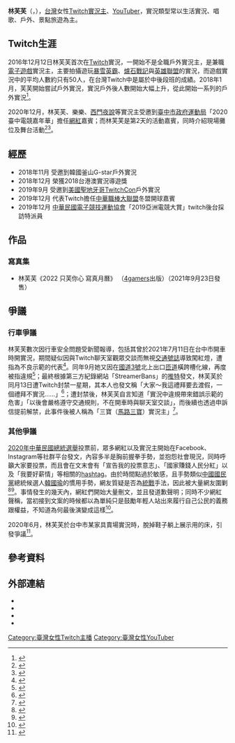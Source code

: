 {{BLPsources|time=2021-06-08T02:26:19+00:00}}
{{Infobox person
| name = 
| image = Lin Fufu on air at PF34 20210502c.jpg
| image_size = 
| caption = 
| nationality = {{ROC}}
| birth_date = {{birth_date_and_age|1990|11|4}}
| birth_place = {{TWN}}[[台南市|台南市]]
| residence = {{TWN}}[[台中市|台中市]]
| job = [[Twitch_(網站)|Twitch]][[實況主|實況主]]、[[YouTuber|YouTuber]]
| family = 
| website = https://www.twitch.tv/linfufu
| module = {{Infobox online streamer|embed=yes
| pseudonym     = 芙芙、fufu、台中怪人
| channel_name  = linfufu
| platform  = [[Twitch|Twitch]]
| platform_date = 2016年12月至今
| type  = 
| games         = 
| teams         = {{Flatlist|
* ''[[Cloud9|Cloud9]]''
* ''[[Renegades_(eSports)|Renegades]]''
* ''[[Team_Liquid|Team Liquid]]''
* ''[[Luminosity_Gaming|Luminosity Gaming]]''
}}
| followers     = 10.8萬
| follower_date = 2022年6月
}}
| module2 = {{Infobox YouTube personality|embed=yes
| channel_user    = 
| channel_url    = UCgmv9K_p7TwYQKS7TKmiW7A?view_as=subscriber
| channel_display_name = 林芙芙fufu
| years_active    = 2016年12月至今
| genre           = 
| subscribers     = 1.23萬
| subscriber_date = 2021年9月19日
| views           = 107萬
| view_date       = 2021年9月19日
}}
}}
{{NoteTA
}}
'''林芙芙'''（{{lang-en|Linfufu}}，{{bd|1990年|11月4日}}），[[台灣|台灣]]女性[[Twitch|Twitch]][[實況主|實況主]]、[[YouTuber|YouTuber]]，實況類型常以生活實況、唱歌、戶外、景點旅遊為主。

== Twitch生涯 ==
2016年12月12日林芙芙首次在[[Twitch|Twitch]]實況，一開始不是全職戶外實況主，是兼職[[電子遊戲|電子遊戲]]實況主，主要拍攝遊玩[[风暴英雄|暴雪英霸]]、[[炉石传说|爐石戰記]]與[[英雄联盟|英雄聯盟]]的實況，而遊戲實況中的平均人數約只有50人，在台灣Twitch中是屬於中後段班的成績。2018年1月，芙芙開始嘗試戶外實況，實況戶外後人數開始大幅上升，從此開始一系列的戶外實況<ref>{{Cite web|title=專訪戶外實況主林芙芙：揭露直播甘苦，be quiet! 靜音主機分享！|url=https://www.techbang.com/posts/83999-be-quiet|accessdate=2021-03-21|date=2021-01-29|work=T客邦|language=zh-tw|archive-date=2021-02-05|archive-url=https://web.archive.org/web/20210205084248/https://www.techbang.com/posts/83999-be-quiet|dead-url=no}}</ref>。

2020年12月，林芙芙、樂樂、[[劉書瑋|西門夜說]]等實況主受邀到[[臺中市政府運動局|臺中市政府運動局]]「2020臺中電競嘉年華」擔任[[網絡紅人|網紅]]嘉賓；而林芙芙是第2天的活動嘉賓，同時介紹現場攤位及舞台活動<ref>{{Cite web|title=戶外系實況主林芙芙在線帶你逛 網紅同樂會寵粉開團揪吃鍋|url=https://esports.ettoday.net/news/1879952|access-date=2021-10-01|last=ETtoday新聞雲|work=esports.ettoday.net|language=zh-TW|archive-date=2021-10-01|archive-url=https://web.archive.org/web/20211001215318/https://esports.ettoday.net/news/1879952|dead-url=no}}</ref><ref>{{Cite web|title=粉絲人龍排滿滿 林芙芙、樂樂及西門夜說三大實況主齊聚僑光|url=https://esports.ettoday.net/news/1880104|access-date=2021-10-01|last=ETtoday新聞雲|work=esports.ettoday.net|language=zh-TW|archive-date=2021-10-01|archive-url=https://web.archive.org/web/20211001215314/https://esports.ettoday.net/news/1880104|dead-url=no}}</ref>。

== 經歷 ==
*2018年11月 受邀到韓國釜山G-star戶外實況
*2018年12月 榮獲2018台港澳實況導遊獎
*2019年9月 受邀到[[聖地牙哥_(加利福尼亞州)|美國聖地牙哥]]TwitchCon戶外實況
*2019年12月 代表Twitch擔任[[中華職棒大聯盟|中華職棒大聯盟]]冬盟開球嘉賓
*2019年12月 [[中華民國電子競技運動協會|中華民國電子競技運動協會]]「2019亞洲電競大賞」twitch後台採訪特派員

== 作品 ==
=== 寫真集 ===
* 林芙芙《2022 只芙你心 寫真月曆》 （[[4gamers|4gamers]]出版）（2021年9月23日發售）

== 爭議 ==
===行車爭議===
林芙芙數次因行車安全問題受新聞報導，包括其曾於2021年7月11日在台中市開車時開實況，期間疑似因與Twitch聊天室觀眾交談而無視[[交通號誌|交通號誌]]導致闖紅燈，遭指為不良示範的代表<ref>{{Cite news|url=https://game.ettoday.net/article/2028549.htm|title=正妹實況主直播開車紅燈直接闖⋯網友抓「三寶證明」：根本累犯|publisher=ETtoday新聞雲|author=蘇晟彥|date=2021-07-12|accessdate=2021-07-12|archive-date=2021-07-15|archive-url=https://web.archive.org/web/20210715210157/https://game.ettoday.net/article/2028549.htm|dead-url=no}}</ref>。同年9月她又因在[[福爾摩沙高速公路|國道3號]]北上出口[[匝道|匝道]]橫跨槽化線，再度被指違規<ref>{{Cite news|url=https://www.setn.com/News.aspx?NewsID=993425&p=0|title=國道開錯路「橫跨槽化線！」實況妹急刪片段　網轟：慣犯…|publisher=三立新聞網|author=詹鎰睿|date=2021-09-05|accessdate=2021-09-06|archive-date=2021-09-06|archive-url=https://web.archive.org/web/20210906104308/https://www.setn.com/News.aspx?NewsID=993425&p=0|dead-url=no}}</ref>；最終根據第三方紀錄網站「StreamerBans」的[[推特|推特]]發文，林芙芙於同月13日遭Twitch封禁一星期，其本人也發文稱「大家～我這禮拜要去渡假，一個禮拜不實況……」<ref>{{Cite news|url=https://star.setn.com/news/997577|title=闖紅燈＋跨槽化線！正妹被封「實況界三寶」　官方開罰了…|publisher=三立新聞網|author=詹鎰睿|date=2021-09-13|accessdate=2021-09-21|archive-date=2021-09-21|archive-url=https://web.archive.org/web/20210921184908/https://star.setn.com/news/997577|dead-url=no}}</ref>；遭封禁後，林芙芙自言知道「實況中違規帶來錯誤示範的危害」「以後會嚴格遵守交通規則，不在開車時與聊天室交談」，而後續也透過申訴信提前解禁，此事件後被人稱為「三寶（[[馬路三寶|馬路三寶]]）實況主」<ref>{{Cite news|url=https://star.setn.com/news/1000820|title=交通違規遭罰！實況三寶妹「提早解禁」怒轟網友：別再纏我|publisher=三立新聞網|author=詹鎰睿|date=2021-09-20|accessdate=2021-09-21|archive-date=2021-09-21|archive-url=https://web.archive.org/web/20210921180716/https://star.setn.com/news/1000820|dead-url=no}}</ref>。

===其他爭議===
[[2020年中華民國總統選舉|2020年中華民國總統選舉]]投票前，眾多網紅以及實況主開始在Facebook、Instagram等社群平台發文，內容多半是胸前握拳手勢，並抱怨社會現況，同時呼籲大家要投票，而且會在文末會有「宣告我的投票意志」、「國家賺錢人民分紅」以及「我要好薪情」等相關的[[hashtag|hashtag]]。由於時間點過於敏感，且手勢類似[[中國國民黨|中國國民黨]]總統候選人[[韓國瑜|韓國瑜]]的慣用手勢，網友質疑是否為[[統戰|統戰]]手法，因此被大量網友圍剿<ref>{{Cite web|title=「宣告我的投票意志」神秘標記大量洗版 小模、實況主成主要媒介|url=https://newtalk.tw/news/view/2019-12-20/343092|access-date=2021-10-01|date=2019-12-20|work=新頭殼|language=zh-TW|archive-date=2021-03-08|archive-url=https://web.archive.org/web/20210308235013/https://newtalk.tw/news/view/2019-12-20/343092|dead-url=no}}</ref><ref>{{Cite web|title=集體發政治文又刪！ 「宣告我的投票意志」狂洗版 網紅坦言：有收錢|url=https://www.mirrormedia.mg/story/20191220edi016/|access-date=2021-10-01|date=2019-12-20|work=鏡週刊|language=zh-Hant}}</ref>。事情發生的幾天內，網紅們開始大量刪文，並且發道歉聲明；同時不少網紅聲稱，當初接到文案的時候都以為單純只是鼓勵年輕人站出來履行自己公民的義務跟權益，不知道為何最後演變成這樣<ref>{{Cite web|title=網紅比神秘手勢串連「宣告我的投票意志！」|url=https://www.chinatimes.com/realtimenews/20191220001949-260407?chdtv|accessdate=2021-03-21|last=中時新聞網|work=中時新聞網|language=zh-TW|archive-date=2019-12-20|archive-url=https://web.archive.org/web/20191220173902/https://www.chinatimes.com/realtimenews/20191220001949-260407?chdtv|dead-url=no}}</ref>。

2020年6月，林芙芙於台中市某家具賣場實況時，脫掉鞋子躺上展示用的床，引發爭議<ref>{{Cite news|url=https://star.ettoday.net/news/1735992|title=正妹台中賣場開直播「躺床直接睡翻」！　睡10分鐘被店員抓包…網傻眼：超丟臉|publisher=ETtoday新聞雲|accessdate=2021-04-20|archive-date=2021-10-11|archive-url=https://web.archive.org/web/20211011182854/https://star.ettoday.net/news/1735992|dead-url=no}}</ref>。

== 參考資料 ==
{{reflist}}

== 外部連結 ==
* {{Facebook|linfufu11041}}
* {{Instagram|linfufu110411}}
* {{YouTube|c=UCgmv9K_p7TwYQKS7TKmiW7A}}
* {{Twitch|linfufu}}

[[Category:臺灣女性Twitch主播|Category:臺灣女性Twitch主播]]
[[Category:臺灣女性YouTuber|Category:臺灣女性YouTuber]]